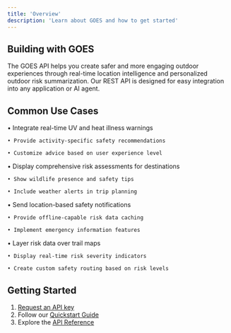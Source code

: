 ```yaml
---
title: 'Overview'
description: 'Learn about GOES and how to get started'
---
```


## Building with GOES

The GOES API helps you create safer and more engaging outdoor experiences through real-time location intelligence and personalized outdoor risk summarization. Our REST API is designed for easy integration into any application or AI agent.

## Common Use Cases

<CardGroup cols={2}>
  <Card title="Fitness & Activity Apps" icon="person-running">
    • Integrate real-time UV and heat illness warnings
    
    • Provide activity-specific safety recommendations 
    
    • Customize advice based on user experience level
  </Card>

  <Card title="Travel & Adventure Planning" icon="campground">
    • Display comprehensive risk assessments for destinations
    
    • Show wildlife presence and safety tips
    
    • Include weather alerts in trip planning
  </Card>

  <Card title="Mobile Safety Tools" icon="mobile-screen">
    • Send location-based safety notifications
    
    • Provide offline-capable risk data caching
    
    • Implement emergency information features
  </Card>

  <Card title="Mapping Applications" icon="map">
    • Layer risk data over trail maps
    
    • Display real-time risk severity indicators
    
    • Create custom safety routing based on risk levels
  </Card>
</CardGroup>

## Getting Started

1. [Request an API key](mailto:api@goes.health?subject=API%20Key%20Request)
2. Follow our [Quickstart Guide](/documentation/quickstart)
3. Explore the [API Reference](/api-reference/risks) 